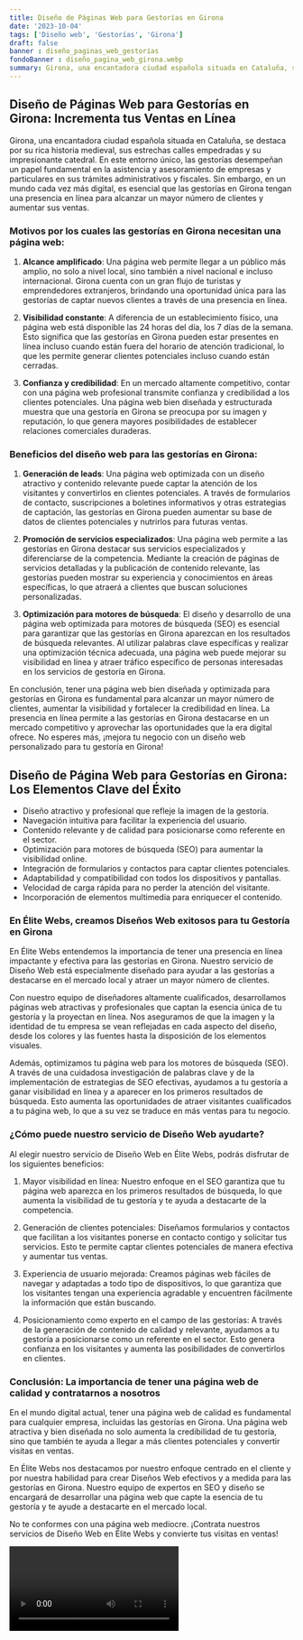 ```yaml
---
title: Diseño de Páginas Web para Gestorías en Girona
date: '2023-10-04'
tags: ['Diseño web', 'Gestorías', 'Girona']
draft: false
banner : diseño_paginas_web_gestorías
fondoBanner : diseño_pagina_web_girona.webp
summary: Girona, una encantadora ciudad española situada en Cataluña, se destaca por su rica historia medieval, sus estrechas calles empedradas y su impresionante catedral. En este entorno único, las gestorías desempeñan un papel fundamental en la asistencia y asesoramiento de empresas y particulares en sus trámites administrativos y fiscales. Sin embargo, en un mundo cada vez más digital, es esencial que las gestorías en Girona tengan una presencia en línea para alcanzar un mayor número de clientes y aumentar sus ventas.
---
```


## Diseño de Páginas Web para Gestorías en Girona: Incrementa tus Ventas en Línea

Girona, una encantadora ciudad española situada en Cataluña, se destaca por su rica historia medieval, sus estrechas calles empedradas y su impresionante catedral. En este entorno único, las gestorías desempeñan un papel fundamental en la asistencia y asesoramiento de empresas y particulares en sus trámites administrativos y fiscales. Sin embargo, en un mundo cada vez más digital, es esencial que las gestorías en Girona tengan una presencia en línea para alcanzar un mayor número de clientes y aumentar sus ventas.

### Motivos por los cuales las gestorías en Girona necesitan una página web:

1. **Alcance amplificado**: Una página web permite llegar a un público más amplio, no solo a nivel local, sino también a nivel nacional e incluso internacional. Girona cuenta con un gran flujo de turistas y emprendedores extranjeros, brindando una oportunidad única para las gestorías de captar nuevos clientes a través de una presencia en línea.

2. **Visibilidad constante**: A diferencia de un establecimiento físico, una página web está disponible las 24 horas del día, los 7 días de la semana. Esto significa que las gestorías en Girona pueden estar presentes en línea incluso cuando están fuera del horario de atención tradicional, lo que les permite generar clientes potenciales incluso cuando están cerradas.

3. **Confianza y credibilidad**: En un mercado altamente competitivo, contar con una página web profesional transmite confianza y credibilidad a los clientes potenciales. Una página web bien diseñada y estructurada muestra que una gestoría en Girona se preocupa por su imagen y reputación, lo que genera mayores posibilidades de establecer relaciones comerciales duraderas.

### Beneficios del diseño web para las gestorías en Girona:

1. **Generación de leads**: Una página web optimizada con un diseño atractivo y contenido relevante puede captar la atención de los visitantes y convertirlos en clientes potenciales. A través de formularios de contacto, suscripciones a boletines informativos y otras estrategias de captación, las gestorías en Girona pueden aumentar su base de datos de clientes potenciales y nutrirlos para futuras ventas.

2. **Promoción de servicios especializados**: Una página web permite a las gestorías en Girona destacar sus servicios especializados y diferenciarse de la competencia. Mediante la creación de páginas de servicios detalladas y la publicación de contenido relevante, las gestorías pueden mostrar su experiencia y conocimientos en áreas específicas, lo que atraerá a clientes que buscan soluciones personalizadas.

3. **Optimización para motores de búsqueda**: El diseño y desarrollo de una página web optimizada para motores de búsqueda (SEO) es esencial para garantizar que las gestorías en Girona aparezcan en los resultados de búsqueda relevantes. Al utilizar palabras clave específicas y realizar una optimización técnica adecuada, una página web puede mejorar su visibilidad en línea y atraer tráfico específico de personas interesadas en los servicios de gestoría en Girona.

En conclusión, tener una página web bien diseñada y optimizada para gestorías en Girona es fundamental para alcanzar un mayor número de clientes, aumentar la visibilidad y fortalecer la credibilidad en línea. La presencia en línea permite a las gestorías en Girona destacarse en un mercado competitivo y aprovechar las oportunidades que la era digital ofrece. No esperes más, ¡mejora tu negocio con un diseño web personalizado para tu gestoría en Girona!

<GifSeo />

<Cta />

## Diseño de Página Web para Gestorías en Girona: Los Elementos Clave del Éxito

- Diseño atractivo y profesional que refleje la imagen de la gestoría.
- Navegación intuitiva para facilitar la experiencia del usuario.
- Contenido relevante y de calidad para posicionarse como referente en el sector.
- Optimización para motores de búsqueda (SEO) para aumentar la visibilidad online.
- Integración de formularios y contactos para captar clientes potenciales.
- Adaptabilidad y compatibilidad con todos los dispositivos y pantallas.
- Velocidad de carga rápida para no perder la atención del visitante.
- Incorporación de elementos multimedia para enriquecer el contenido.

### En Élite Webs, creamos Diseños Web exitosos para tu Gestoría en Girona

En Élite Webs entendemos la importancia de tener una presencia en línea impactante y efectiva para las gestorías en Girona. Nuestro servicio de Diseño Web está especialmente diseñado para ayudar a las gestorías a destacarse en el mercado local y atraer un mayor número de clientes.

Con nuestro equipo de diseñadores altamente cualificados, desarrollamos páginas web atractivas y profesionales que captan la esencia única de tu gestoría y la proyectan en línea. Nos aseguramos de que la imagen y la identidad de tu empresa se vean reflejadas en cada aspecto del diseño, desde los colores y las fuentes hasta la disposición de los elementos visuales.

Además, optimizamos tu página web para los motores de búsqueda (SEO). A través de una cuidadosa investigación de palabras clave y de la implementación de estrategias de SEO efectivas, ayudamos a tu gestoría a ganar visibilidad en línea y a aparecer en los primeros resultados de búsqueda. Esto aumenta las oportunidades de atraer visitantes cualificados a tu página web, lo que a su vez se traduce en más ventas para tu negocio.

### ¿Cómo puede nuestro servicio de Diseño Web ayudarte?

Al elegir nuestro servicio de Diseño Web en Élite Webs, podrás disfrutar de los siguientes beneficios:

1. Mayor visibilidad en línea: Nuestro enfoque en el SEO garantiza que tu página web aparezca en los primeros resultados de búsqueda, lo que aumenta la visibilidad de tu gestoría y te ayuda a destacarte de la competencia.

2. Generación de clientes potenciales: Diseñamos formularios y contactos que facilitan a los visitantes ponerse en contacto contigo y solicitar tus servicios. Esto te permite captar clientes potenciales de manera efectiva y aumentar tus ventas.

3. Experiencia de usuario mejorada: Creamos páginas web fáciles de navegar y adaptadas a todo tipo de dispositivos, lo que garantiza que los visitantes tengan una experiencia agradable y encuentren fácilmente la información que están buscando.

4. Posicionamiento como experto en el campo de las gestorías: A través de la generación de contenido de calidad y relevante, ayudamos a tu gestoría a posicionarse como un referente en el sector. Esto genera confianza en los visitantes y aumenta las posibilidades de convertirlos en clientes.

### Conclusión: La importancia de tener una página web de calidad y contratarnos a nosotros

En el mundo digital actual, tener una página web de calidad es fundamental para cualquier empresa, incluidas las gestorías en Girona. Una página web atractiva y bien diseñada no solo aumenta la credibilidad de tu gestoría, sino que también te ayuda a llegar a más clientes potenciales y convertir visitas en ventas.

En Élite Webs nos destacamos por nuestro enfoque centrado en el cliente y por nuestra habilidad para crear Diseños Web efectivos y a medida para las gestorías en Girona. Nuestro equipo de expertos en SEO y diseño se encargará de desarrollar una página web que capte la esencia de tu gestoría y te ayude a destacarte en el mercado local.

No te conformes con una página web mediocre. ¡Contrata nuestros servicios de Diseño Web en Élite Webs y convierte tus visitas en ventas!

<Video />

<CtaBot job='Gestorías' city='Girona'/>

<Gmaps query='Girona+españa+maps' />